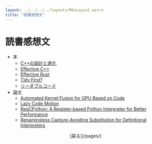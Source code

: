 ```yaml
---
layout: ../../../../layouts/MdxLayout.astro
title: "読書感想文"
---
```


# 読書感想文

- 本
  - [C++の設計と進化](./books/d-and-e/)
  - [Effective C++](./books/effective-cpp/)
  - [Effective Rust](./books/effective-rust/)
  - [Tidy First?](./books/tidy-first/)
  - [リーダブルコード](./books/readable-code/)
- 論文
  - [Automated Kernel Fusion for GPU Based on Code](./papers/kfcm/)
  - [Lazy Code Motion](./papers/lcm/)
  - [RegCPython: A Register-based Python Interpreter for Better Performance](./papers/regcpython/)
  - [Renamingless Capture-Avoiding Substitution for Definitional Interpreters](./papers/rcsfdi/)

<div style="text-align: center">
  [戻る](/pages/)
</div>
